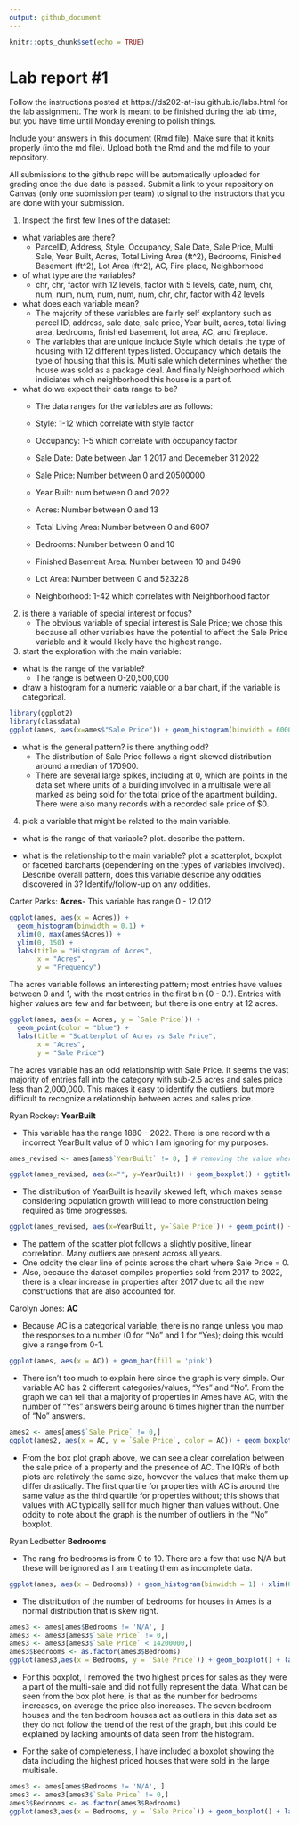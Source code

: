 ```yaml
---
output: github_document
---
```


<!-- README.md is generated from README.Rmd. Please edit the README.Rmd file -->


```r
knitr::opts_chunk$set(echo = TRUE)
```

# Lab report #1

Follow the instructions posted at https://ds202-at-isu.github.io/labs.html for the lab assignment. The work is meant to be finished during the lab time, but you have time until Monday evening to polish things.

Include your answers in this document (Rmd file). Make sure that it knits properly (into the md file). Upload both the Rmd and the md file to your repository.  

All submissions to the github repo will be automatically uploaded for grading once the due date is passed.
Submit a link to your repository on Canvas (only one submission per team) to signal to the instructors that you are done with your submission.

1. Inspect the first few lines of the dataset:

- what variables are there?
  - ParcelID, Address, Style, Occupancy, Sale Date, Sale Price, Multi Sale, Year Built, Acres, Total Living Area (ft^2), Bedrooms, Finished Basement (ft^2), Lot Area (ft^2), AC, Fire place, Neighborhood
  
- of what type are the variables?
  - chr, chr, factor with 12 levels, factor with 5 levels, date, num, chr, num, num, num, num, num, num, chr, chr, factor with 42 levels

- what does each variable mean? 
  - The majority of these variables are fairly self explantory such as parcel ID, address, sale date, sale price, Year built, acres, total living area, bedrooms, finished basement, lot area, AC, and fireplace.
  - The variables that are unique include Style which details the type of housing with 12 different types listed. Occupancy which details the type of housing that this is. Multi sale which determines whether the house was sold as a package deal. And finally Neighborhood which indiciates which neighborhood this house is a part of.

- what do we expect their data range to be?
  - The data ranges for the variables are as follows:

  - Style: 1-12 which correlate with style factor

  - Occupancy: 1-5 which correlate with occupancy factor

  - Sale Date: Date between Jan 1 2017 and Decemeber 31 2022

  - Sale Price: Number between 0 and 20500000

  - Year Built: num between 0 and 2022

  - Acres: Number between 0 and 13

  - Total Living Area: Number between 0 and 6007

  - Bedrooms: Number between 0 and 10

  - Finished Basement Area: Number between 10 and 6496

  - Lot Area: Number between 0 and 523228

  - Neighborhood: 1-42 which correlates with Neighborhood factor

2. is there a variable of special interest or focus?
    - The obvious variable of special interest is Sale Price; we chose this because all other variables have the potential to affect the Sale Price variable and it would likely have the highest range.

3. start the exploration with the main variable:

- what is the range of the variable? 
  - The range is between 0-20,500,000
- draw a histogram for a numeric vaiable or a bar chart, if the variable is categorical. 
```r
library(ggplot2)
library(classdata)
ggplot(ames, aes(x=ames$"Sale Price")) + geom_histogram(binwidth = 6000) + xlim(0, 1100000) + ylim(0, 150)
```

- what is the general pattern? is there anything odd?
  - The distribution of Sale Price follows a right-skewed distribution around a median of 170900. 
  - There are several large spikes, including at 0, which are points in the data set where units of a building involved in a multisale were all marked as being sold for the total price of the apartment building. There were also many records with a recorded sale price of $0.

4. pick a variable that might be related to the main variable.

- what is the range of that variable? plot. describe the pattern.

- what is the relationship to the main variable? plot a scatterplot, boxplot or facetted barcharts (dependening on the types of variables involved). Describe overall pattern, does this variable describe any oddities discovered in 3? Identify/follow-up on any oddities.

Carter Parks: **Acres**- This variable has range 0 - 12.012
```r
ggplot(ames, aes(x = Acres)) +
  geom_histogram(binwidth = 0.1) +
  xlim(0, max(ames$Acres)) +
  ylim(0, 150) +
  labs(title = "Histogram of Acres",
       x = "Acres",
       y = "Frequency")
```

The acres variable follows an interesting pattern; most entries have values between 0 and 1, with the most entries in the first bin (0 - 0.1). Entries with higher values are few and far between; but there is one entry at 12 acres. 

```r
ggplot(ames, aes(x = Acres, y = `Sale Price`)) +
  geom_point(color = "blue") +
  labs(title = "Scatterplot of Acres vs Sale Price",
       x = "Acres",
       y = "Sale Price")
```

The acres variable has an odd relationship with Sale Price. It seems the vast majority of entries fall into the category with sub-2.5 acres and sales price less than 2,000,000. This makes it easy to identify the outliers, but more difficult to recognize a relationship between acres and sales price.

Ryan Rockey: **YearBuilt**


- This variable has the range 1880 - 2022. There is one record with a incorrect YearBuilt value of 0 which I am ignoring for my purposes.

```r
ames_revised <- ames[ames$`YearBuilt` != 0, ] # removing the value where YearBuilt is 0

ggplot(ames_revised, aes(x="", y=YearBuilt)) + geom_boxplot() + ggtitle("Distribution of YearBuil")
```

- The distribution of YearBuilt is heavily skewed left, which makes sense considering population growth will lead to more construction being required as time progresses.


``` r
ggplot(ames_revised, aes(x=YearBuilt, y=`Sale Price`)) + geom_point() + scale_y_log10() + ggtitle("YearBuilt vs. Sale Price")
```

- The pattern of the scatter plot follows a slightly positive, linear correlation. Many outliers are present across all years.  
- One oddity the clear line of points across the chart where Sale Price = 0.  
- Also, because the dataset compiles properties sold from 2017 to 2022, there is a clear increase in properties after 2017 due to all the new constructions that are also accounted for.

Carolyn Jones: **AC**

- Because AC is a categorical variable, there is no range unless you map the responses to a number (0 for "No" and 1 for "Yes); doing this would give a range from 0-1.

```r
ggplot(ames, aes(x = AC)) + geom_bar(fill = 'pink')
```

- There isn't too much to explain here since the graph is very simple. Our variable AC has 2 different categories/values, "Yes" and "No". From the graph we can tell that a majority of properties in Ames have AC, with the number of "Yes" answers being around 6 times higher than the number of "No" answers.

```r
ames2 <- ames[ames$`Sale Price` != 0,]
ggplot(ames2, aes(x = AC, y = `Sale Price`, color = AC)) + geom_boxplot() + scale_y_continuous(limits = c(0, 500000))
```

- From the box plot graph above, we can see a clear correlation between the sale price of a property and the presence of AC. The IQR's of both plots are relatively the same size, however the values that make them up differ drastically. The first quartile for properties with AC is around the same value as the third quartile for properties without; this shows that values with AC typically sell for much higher than values without. One oddity to note about the graph is the number of outliers in the "No" boxplot. 


Ryan Ledbetter **Bedrooms**

- The rang fro bedrooms is from 0 to 10. There are a few that use N/A but these will be ignored as I am treating them as incomplete data.
```r
ggplot(ames, aes(x = Bedrooms)) + geom_histogram(binwidth = 1) + xlim(0, 10) + ylim(0, 2500) + labs(title = "Histogram of Bedrooms", x = "Number of bedrooms", y = "Frequency")
```

- The distribution of the number of bedrooms for houses in Ames is a normal distribution that is skew right.

```r
ames3 <- ames[ames$Bedrooms != 'N/A', ]
ames3 <- ames3[ames3$`Sale Price` != 0,]
ames3 <- ames3[ames3$`Sale Price` < 14200000,]
ames3$Bedrooms <- as.factor(ames3$Bedrooms)
ggplot(ames3,aes(x = Bedrooms, y = `Sale Price`)) + geom_boxplot() + labs(title = "Box plot of Bedrooms vs Sale Price", x = "Number of bedrooms", y = "Sale Price")
```
- For this boxplot, I removed the two highest prices for sales as they were a part of the multi-sale and did not fully represent the data. What can be seen from the box plot here, is that as the number for bedrooms increases, on average the price also increases. The seven bedroom houses and the ten bedroom houses act as outliers in this data set as they do not follow the  trend of the rest of the graph, but this could be explained by lacking amounts of data seen from the histogram.

- For the sake of completeness, I have included a boxplot showing the data including the highest priced houses that were sold in the large multisale.
```r
ames3 <- ames[ames$Bedrooms != 'N/A', ]
ames3 <- ames3[ames3$`Sale Price` != 0,]
ames3$Bedrooms <- as.factor(ames3$Bedrooms)
ggplot(ames3,aes(x = Bedrooms, y = `Sale Price`)) + geom_boxplot() + labs(title = "Box plot of Bedrooms vs Sale Price", x = "Number of bedrooms", y = "Sale Price")
```

